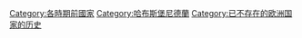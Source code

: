 [[Category:各時期前國家|Category:各時期前國家]]
[[Category:哈布斯堡尼德蘭|Category:哈布斯堡尼德蘭]]
[[Category:已不存在的欧洲国家的历史|Category:已不存在的欧洲国家的历史]]